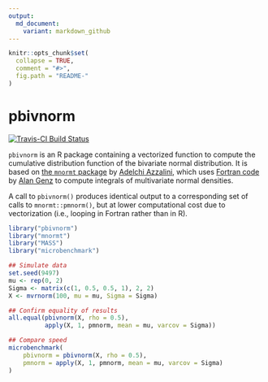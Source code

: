 ```yaml
---
output:
  md_document:
    variant: markdown_github
---
```


<!-- README.md is generated from README.Rmd. Please edit that file -->

```r
knitr::opts_chunk$set(
  collapse = TRUE,
  comment = "#>",
  fig.path = "README-"
)
```

# pbivnorm

[![Travis-CI Build Status](https://travis-ci.org/brentonk/pbivnorm.png?branch=master)](https://travis-ci.org/brentonk/pbivnorm)

`pbivnorm` is an R package containing a vectorized function to compute the cumulative distribution function of the bivariate normal distribution.  It is based on [the `mnormt` package](http://cran.r-project.org/web/packages/mnormt/index.html) by [Adelchi Azzalini](http://azzalini.stat.unipd.it/index-en.html), which uses [Fortran code](http://www.math.wsu.edu/faculty/genz/software/fort77/mvtdstpack.f) by [Alan Genz](http://www.math.wsu.edu/faculty/genz/homepage) to compute integrals of multivariate normal densities.

A call to `pbivnorm()` produces identical output to a corresponding set of
calls to `mnormt::pmnorm()`, but at lower computational cost due to
vectorization (i.e., looping in Fortran rather than in R).

```r
library("pbivnorm")
library("mnormt")
library("MASS")
library("microbenchmark")

## Simulate data
set.seed(9497)
mu <- rep(0, 2)
Sigma <- matrix(c(1, 0.5, 0.5, 1), 2, 2)
X <- mvrnorm(100, mu = mu, Sigma = Sigma)

## Confirm equality of results
all.equal(pbivnorm(X, rho = 0.5),
          apply(X, 1, pmnorm, mean = mu, varcov = Sigma))

## Compare speed
microbenchmark(
    pbivnorm = pbivnorm(X, rho = 0.5),
    pmnorm = apply(X, 1, pmnorm, mean = mu, varcov = Sigma)
)
```
